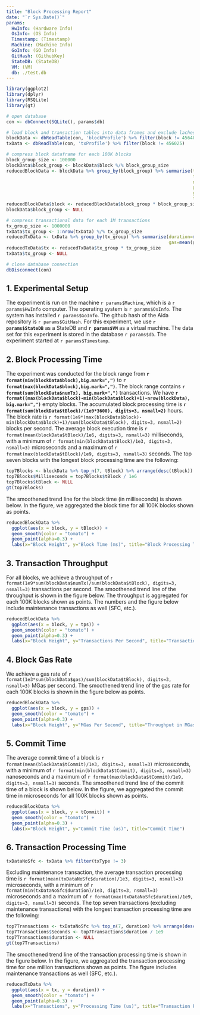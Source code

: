```yaml
---
title: "Block Processing Report"
date: "`r Sys.Date()`"
params:
  HwInfo: (Hardware Info)
  OsInfo: (OS Info)
  Timestamp: (Timestamp)
  Machine: (Machine Info)
  GoInfo: (GO Info)
  GitHash: (GithubKey)
  StateDB: (StateDB)
  VM: (VM)
  db: ./test.db
---
```


```r
library(ggplot2)
library(dplyr)
library(RSQLite)
library(gt)

# open database
con <- dbConnect(SQLite(), params$db)

# load block and transaction tables into data frames and exclude lachesis transition block
blockData <- dbReadTable(con, 'blockProfile') %>% filter(block != 4564025)
txData <- dbReadTable(con, 'txProfile') %>% filter(block != 456025)

# compress block dataframe for each 100K blocks
block_group_size <- 100000
blockData$block_group <- blockData$block %/% block_group_size
reducedBlockData <- blockData %>% group_by(block_group) %>% summarise(tBlock=mean(tBlock)/1e6,             # average block time (in ms)
                                                                      tCommit=mean(tCommit)/1e3,           # average commit time (in us)
                                                                      numTx=mean(numTx),                   # average number of transactions
                                                                      gasBlock=mean(gasBlock)/1e6,         # average gas (in MGas)
                                                                      gps=sum(gasBlock)/(sum(tBlock)/1e3), # gas rate (in MGas/s)
                                                                      tps=sum(numTx)/(sum(tBlock)/1e9))    # transactions per second
reducedBlockData$block <- reducedBlockData$block_group * block_group_size
blockData$block_group <- NULL

# compress transactional data for each 1M transactions
tx_group_size <- 1000000
txData$tx_group <- 1:nrow(txData) %/% tx_group_size
reducedTxData <- txData %>% group_by(tx_group) %>% summarise(duration=mean(duration)/1e3,  # average duration (in us)
                                                             gas=mean(gas)/1e3)            # average gas (in KGas)
reducedTxData$tx <- reducedTxData$tx_group * tx_group_size
txData$tx_group <- NULL

# close database connection
dbDisconnect(con)
```

## 1. Experimental Setup
The experiment is run on the machine `r params$Machine`, which is a `r params$HwInfo` computer.
The operating system is `r params$OsInfo`.
The system has installed `r params$GoInfo`.
The github hash of the Aida repository is `r params$GitHash`.
For this experiment, we use **`r params$StateDB`** as a StateDB and **`r params$VM`** as a virtual machine.
The data set for this experiment is stored in the database `r params$db`.
The experiment started at `r params$Timestamp`.

## 2. Block Processing Time

The experiment was conducted for the block range from **`r format(min(blockData$block),big.mark=",")`**  to **`r format(max(blockData$block),big.mark=",")`**.
The block range contains **`r format(sum(blockData$numTx), big.mark=",")`** transactions.
We have **`r format((max(blockData$block)-min(blockData$block)+1)-nrow(blockData), big.mark=",")`** empty blocks.
The accumulated block processing time is **`r format(sum(blockData$tBlock)/(1e9*3600), digits=3, nsmall=2)`** hours.
The block rate is `r format(1e9*(max(blockData$block)-min(blockData$block)+1)/sum(blockData$tBlock), digits=3, nsmall=2)` blocks per second.
The average block execution time is `r format(mean(blockData$tBlock)/1e6, digits=3, nsmall=3)` milliseconds, with a minimum of `r format(min(blockData$tBlock)/1e3, digits=3, nsmall=3)` microseconds and a maximum of `r format(max(blockData$tBlock)/1e9, digits=3, nsmall=3)` seconds.
The top seven blocks with the longest block processing time are the following:

```r
top7Blocks <- blockData %>% top_n(7, tBlock) %>% arrange(desc(tBlock)) %>% select(block, tBlock) %>% rename(Block = block)
top7Blocks$Milliseconds = top7Blocks$tBlock / 1e6
top7Blocks$tBlock <- NULL
gt(top7Blocks)
```

The smoothened trend line for the block time (in milliseconds) is shown below. In the figure, we aggregated the block time for all 100K blocks shown as points.

```r
reducedBlockData %>%
  ggplot(aes(x = block, y = tBlock)) +
  geom_smooth(color = "tomato") +
  geom_point(alpha=0.3) +
  labs(x="Block Height", y="Block Time (ms)", title="Block Processing Time")
```

## 3. Transaction Throughput

For all blocks, we achieve a throughput of `r format(1e9*sum(blockData$numTx)/sum(blockData$tBlock), digits=3, nsmall=3)` transactions per second.
The smoothened trend line of the throughput is shown in the figure below. The throughput is aggregated for each 100K blocks shown as points.
The numbers and the figure below include maintenance transactions as well (SFC, etc.).

```r
reducedBlockData %>%
  ggplot(aes(x = block, y = tps)) +
  geom_smooth(color = "tomato") +
  geom_point(alpha=0.3) +
  labs(x="Block Height", y="Transactions Per Second", title="Transactions per Second")
```

## 4. Block Gas Rate

We achieve a gas rate of `r format(1e3*sum(blockData$gas)/sum(blockData$tBlock), digits=3, nsmall=3)` MGas per second.
The smoothened trend line of the gas rate for each 100K blocks is shown in the figure below as points.

```r
reducedBlockData %>%
  ggplot(aes(x = block, y = gps)) +
  geom_smooth(color = "tomato") +
  geom_point(alpha=0.3) +
  labs(x="Block Height", y="MGas Per Second", title="Throughput in MGas per Second")
```

## 5. Commit Time

The average commit time of a block is `r format(mean(blockData$tCommit)/1e3, digits=3, nsmall=3)` microseconds, with a minimum of `r format(min(blockData$tCommit), digits=3, nsmall=3)` nanoseconds and a maximum of `r format(max(blockData$tCommit)/1e9, digits=3, nsmall=3)` seconds.
The smoothened trend line of the commit time of a block is shown below. In the figure, we aggregated the commit time in microseconds for all 100K blocks shown as points.

```r
reducedBlockData %>%
  ggplot(aes(x = block, y = tCommit)) +
  geom_smooth(color = "tomato") +
  geom_point(alpha=0.3) +
  labs(x="Block Height", y="Commit Time (us)", title="Commit Time")
```

## 6. Transaction Processing Time
```r
txDataNoSfc <- txData %>% filter(txType != 3)
```

Excluding maintenance transaction, the average transaction processing time is `r format(mean(txDataNoSfc$duration)/1e3, digits=3, nsmall=3)` microseconds,
with a minimum of `r format(min(txDataNoSfc$duration)/1e3, digits=3, nsmall=3)` microseconds and a maximum of `r format(max(txDataNoSfc$duration)/1e9, digits=3, nsmall=3)` seconds.
The top seven transactions (excluding maintenance transactions) with the longest transaction processing time are the following:

```r
top7Transactions <- txDataNoSfc %>% top_n(7, duration) %>% arrange(desc(duration)) %>% select(block, tx, duration) %>% rename(Block = block, Transaction = tx)
top7Transactions$Seconds <- top7Transactions$duration / 1e9
top7Transactions$duration <- NULL
gt(top7Transactions)
```

The smoothened trend line of the transaction processing time is shown in the figure below. In the figure, we aggregated the transaction processing time for one million transactions shown as points.
The figure includes maintenance transactions as well (SFC, etc.).

```r
reducedTxData %>%
  ggplot(aes(x = tx, y = duration)) +
  geom_smooth(color = "tomato") +
  geom_point(alpha=0.3) +
  labs(x="Transactions", y="Processing Time (us)", title="Transaction Processing Time")
```

